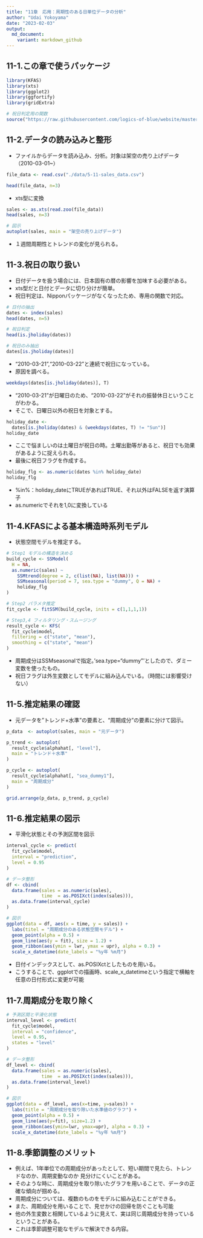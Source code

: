 ```yaml
---
title: "11章　応用：周期性のある日単位データの分析"
author: "Udai Yokoyama"
date: "2023-02-03"
output:
  md_document:
    variant: markdown_github
---
```


## 11-1.この章で使うパッケージ

```r
library(KFAS)
library(xts)
library(ggplot2)
library(ggfortify)
library(gridExtra)

# 祝日判定用の関数
source("https://raw.githubusercontent.com/logics-of-blue/website/master/010_forecast/20190714_R%E8%A8%80%E8%AA%9E%E3%81%AB%E3%81%8A%E3%81%91%E3%82%8B%E6%97%A5%E6%9C%AC%E3%81%AE%E7%A5%9D%E6%97%A5%E5%88%A4%E5%AE%9A/jholiday.R", encoding="utf-8")
```

## 11-2.データの読み込みと整形

- ファイルからデータを読み込み、分析。対象は架空の売り上げデータ（2010-03-01~）

```r
file_data <- read.csv("./data/5-11-sales_data.csv")

head(file_data, n=3)
```

- xts型に変換

```r
sales <- as.xts(read.zoo(file_data))
head(sales, n=3)
```
```r
# 図示
autoplot(sales, main = "架空の売り上げデータ")
```

- １週間周期性とトレンドの変化が見られる。

## 11-3.祝日の取り扱い

- 日付データを扱う場合には、日本固有の暦の影響を加味する必要がある。
- xts型だと日付とデータに切り分けが簡単。
- 祝日判定は、Nipponパッケージがなくなったため、専用の関数で対応。

```r
# 日付の抽出
dates <- index(sales)
head(dates, n=5)
```

```r
# 祝日判定
head(is.jholiday(dates))

# 祝日のみ抽出
dates[is.jholiday(dates)]
```

- "2010-03-21","2010-03-22"と連続で祝日になっている。
- 原因を調べる。

```r
weekdays(dates[is.jholiday(dates)], T)
```

- "2010-03-21"が日曜日のため、"2010-03-22"がそれの振替休日ということがわかる。
- そこで、日曜日以外の祝日を対象とする。

```r
holiday_date <- 
  dates[is.jholiday(dates) & (weekdays(dates, T) != "Sun")]
holiday_date
```

- ここで悩ましいのは土曜日が祝日の時。土曜出勤等があると、祝日でも効果があるように捉えられる。
- 最後に祝日フラグを作成する。

```r
holiday_flg <- as.numeric(dates %in% holiday_date)
holiday_flg
```

- %in%：holiday_dateにTRUEがあればTRUE、それ以外はFALSEを返す演算子
- as.numericでそれを1,0に変換している

## 11-4.KFASによる基本構造時系列モデル

- 状態空間モデルを推定する。

```r
# Step1 モデルの構造を決める
build_cycle <- SSModel(
  H = NA,
  as.numeric(sales) ~
    SSMtrend(degree = 2, c(list(NA), list(NA))) +
    SSMseasonal(period = 7, sea.type = "dummy", Q = NA) +
    holiday_flg
)

# Step2 パラメタ推定
fit_cycle <- fitSSM(build_cycle, inits = c(1,1,1,1))

# Step3,4 フィルタリング・スムージング
result_cycle <- KFS(
  fit_cycle$model,
  filtering = c("state", "mean"),
  smoothing = c("state", "mean")
)
```

- 周期成分はSSMseasonalで指定。'sea.type="dummy"'としたので、ダミー変数を使ったもの。
- 祝日フラグは外生変数としてモデルに組み込んでいる。（時間には影響受けない）

## 11-5.推定結果の確認

- 元データを"トレンド+水準"の要素と、"周期成分"の要素に分けて図示。

```r
p_data  <- autoplot(sales, main = "元データ")

p_trend <- autoplot(
  result_cycle$alphahat[, "level"],
  main = "トレンド＋水準"
)

p_cycle <- autoplot(
  result_cycle$alphahat[, "sea_dummy1"],
  main = "周期成分"
)

grid.arrange(p_data, p_trend, p_cycle)
```

## 11-6.推定結果の図示

- 平滑化状態とその予測区間を図示

```r
interval_cycle <- predict(
  fit_cycle$model,
  interval = "prediction",
  level = 0.95
)

# データ整形
df <- cbind(
  data.frame(sales = as.numeric(sales),
             time  = as.POSIXct(index(sales))),
  as.data.frame(interval_cycle)
)

# 図示
ggplot(data = df, aes(x = time, y = sales)) +
  labs(titel = "周期成分のある状態空間モデル") +
  geom_point(alpha = 0.5) +
  geom_line(aes(y = fit), size = 1.2) +
  geom_ribbon(aes(ymin = lwr, ymax = upr), alpha = 0.3) +
  scale_x_datetime(date_labels = "%y年 %m月")
```

- 日付インデックスとして、as.POSIXctとしたものを用いる。
- こうすることで、ggplotでの描画時、scale_x_datetimeという指定で横軸を任意の日付形式に変更が可能

## 11-7.周期成分を取り除く

```r
# 予測区間と平滑化状態
interval_level <- predict(
  fit_cycle$model,
  interval = "confidence",
  level = 0.95,
  states = "level"
)

# データ整形
df_level <- cbind(
  data.frame(sales = as.numeric(sales),
             time  = as.POSIXct(index(sales))),
  as.data.frame(interval_level)
)

# 図示
ggplot(data = df_level, aes(x=time, y=sales)) +
  labs(title = "周期成分を取り除いた水準値のグラフ") +
  geom_point(alpha = 0.5) +
  geom_line(aes(y=fit), size=1.2) +
  geom_ribbon(aes(ymin=lwr, ymax=upr), alpha = 0.3) +
  scale_x_datetime(date_labels = "%y年 %m月")
```

## 11-8.季節調整のメリット

- 例えば、1年単位での周期成分があったとして、短い期間で見たら、トレンドなのか、周期変動なのか
  見分けにくいことがある。
- そのような時に、周期成分を取り除いたグラフを用いることで、データの正確な傾向が掴める。
- 周期成分については、複数のものをモデルに組み込むことができる。
- また、周期成分を用いることで、見せかけの回帰を防ぐことも可能
- 他の外生変数と相関しているように見えて、実は同じ周期成分を持っているということがある。
- これは季節調整可能なモデルで解決できる内容。